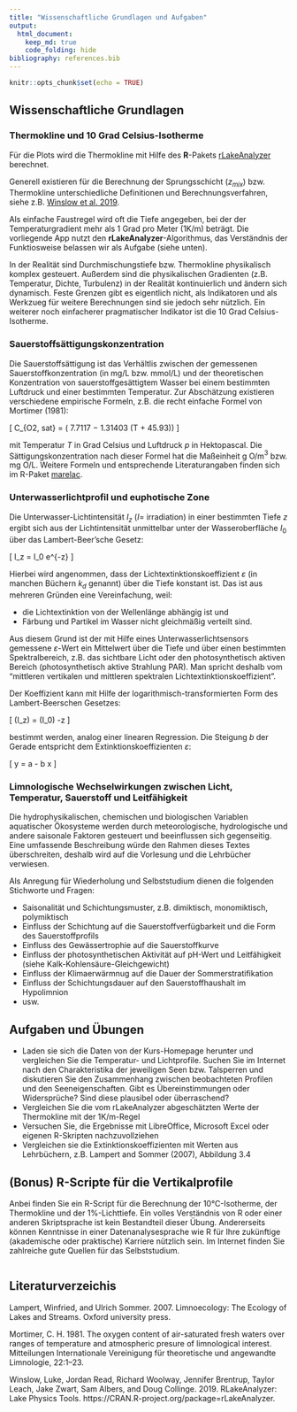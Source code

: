 ```yaml
---
title: "Wissenschaftliche Grundlagen und Aufgaben"
output: 
  html_document:
    keep_md: true
    code_folding: hide
bibliography: references.bib    
---
```


```r
knitr::opts_chunk$set(echo = TRUE)
```

## Wissenschaftliche Grundlagen

### Thermokline und 10 Grad Celsius-Isotherme

Für die Plots wird die Thermokline mit Hilfe des **R**-Pakets
[rLakeAnalyzer](https://cran.r-project.org/web/packages/rLakeAnalyzer/)
berechnet.

Generell existieren für die Berechnung der Sprungsschicht ($z_{mix}$)
bzw.  Thermokline unterschiedliche Definitionen und
Berechnungsverfahren, siehe z.B.  [Winslow et
al. 2019](https://cran.r-project.org/web/packages/rLakeAnalyzer/vignettes/sm_algorithm.html).

Als einfache Faustregel wird oft die Tiefe angegeben, bei der der
Temperaturgradient mehr als 1 Grad pro Meter (1K/m) beträgt.  Die
vorliegende App nutzt den **rLakeAnalyzer**-Algorithmus, das
Verständnis der Funktiosweise belassen wir als Aufgabe (siehe unten).

In der Realität sind Durchmischungstiefe bzw. Thermokline physikalisch
komplex gesteuert. Außerdem sind die physikalischen Gradienten
(z.B. Temperatur, Dichte, Turbulenz) in der Realität kontinuierlich und
ändern sich dynamisch.  Feste Grenzen gibt es eigentlich nicht, als
Indikatoren und als Werkzueg für weitere Berechnungen sind sie jedoch
sehr nützlich.  Ein weiterer noch einfacherer pragmatischer Indikator
ist die 10 Grad Celsius-Isotherme.

### Sauerstoffsättigungskonzentration

Die Sauerstoffsättigung ist das Verhältlis zwischen der gemessenen
Sauerstoffkonzentration (in mg/L bzw. mmol/L) und der theoretischen
Konzentration von sauerstoffgesättigtem Wasser bei einem bestimmten
Luftdruck und einer bestimmten Temperatur.  Zur Abschätzung existieren
verschiedene empirische Formeln, z.B. die recht einfache Formel von
Mortimer (1981):

\[
C_{O2, sat} = \exp\left( 7.7117 − 1.31403 \cdot \log\left(T + 45.93\right)\right) \cdot
\frac{p}{1013.25}
\]

mit Temperatur $T$ in Grad Celsius und Luftdruck $p$ in Hektopascal.
Die Sättigungskonzentration nach dieser Formel hat die Maßeinheit g
O/m$^3$ bzw. mg O/L.  Weitere Formeln und entsprechende
Literaturangaben finden sich im R-Paket
[marelac](https://CRAN.R-project.org/package=marelac).

### Unterwasserlichtprofil und euphotische Zone

Die Unterwasser-Lichtintensität $I_z$ ($I=$ irradiation) in einer
bestimmten Tiefe $z$ ergibt sich aus der Lichtintensität unmittelbar
unter der Wasseroberfläche $I_0$ über das Lambert-Beer'sche Gesetz:

\[
I_z = I_0 \cdot e^{-\varepsilon \cdot z}
\]

Hierbei wird angenommen, dass der Lichtextinktionskoeffizient
$\varepsilon$ (in manchen Büchern $k_d$ genannt) über die Tiefe
konstant ist. Das ist aus mehreren Gründen eine Vereinfachung, weil:

* die Lichtextinktion von der Wellenlänge abhängig ist und
* Färbung und Partikel im Wasser nicht gleichmäßig verteilt sind.

Aus diesem Grund ist der mit Hilfe eines Unterwasserlichtsensors
gemessene $\varepsilon$-Wert ein Mittelwert über die Tiefe und über
einen bestimmten Spektralbereich, z.B. das sichtbare Licht oder den
photosynthetisch aktiven Bereich (photosynthetisch aktive Strahlung
PAR). Man spricht deshalb vom "mittleren vertikalen und mittleren
spektralen Lichtextinktionskoeffizient".

Der Koeffizient kann mit Hilfe der logarithmisch-transformierten Form
des Lambert-Beerschen Gesetzes:

\[
\ln(I_z) = \ln(I_0)  -\varepsilon \cdot z
\]

bestimmt werden, analog einer linearen Regression. Die Steigung $b$ der Gerade 
entspricht  dem Extinktionskoeffizienten $\varepsilon$:

\[
y = a  - b \cdot x
\]

### Limnologische Wechselwirkungen zwischen Licht, Temperatur, Sauerstoff und Leitfähigkeit

Die hydrophysikalischen, chemischen und biologischen Variablen
aquatischer Ökosysteme werden durch meteorologische, hydrologische und
andere saisonale Faktoren gesteuert und beeinflussen sich
gegenseitig. Eine umfassende Beschreibung würde den Rahmen dieses
Textes überschreiten, deshalb wird auf die Vorlesung und die
Lehrbücher verwiesen.

Als Anregung für Wiederholung und Selbststudium dienen die folgenden Stichworte und Fragen:

* Saisonalität und Schichtungsmuster, z.B. dimiktisch, monomiktisch, polymiktisch
* Einfluss der Schichtung auf die Sauerstoffverfügbarkeit und die Form des Sauerstoffprofils
* Einfluss des Gewässertrophie  auf die Sauerstoffkurve
* Einfluss der photosynthetischen Aktivität auf pH-Wert und Leitfähigkeit (siehe Kalk-Kohlensäure-Gleichgewicht)
* Einfluss der Klimaerwärmnug auf die Dauer der Sommerstratifikation
* Einfluss der Schichtungsdauer auf den Sauerstoffhaushalt im Hypolimnion
* usw.


## Aufgaben und Übungen

* Laden sie sich die Daten von der Kurs-Homepage herunter und
  vergleichen Sie die Temperatur- und Lichtprofile. Suchen Sie im
  Internet nach den Charakteristika der jeweiligen Seen
  bzw. Talsperren und diskutieren Sie den Zusammenhang zwischen
  beobachteten Profilen und den Seeneigenschaften. Gibt es
  Übereinstimmungen oder Widersprüche? Sind diese plausibel oder
  überraschend?
* Vergleichen Sie die vom rLakeAnalyzer abgeschätzten Werte der
  Thermokline mit der 1K/m-Regel
* Versuchen Sie, die Ergebnisse mit LibreOffice, Microsoft Excel oder
  eigenen R-Skripten nachzuvollziehen
* Vergleichen sie die Extinktionskoeffizienten mit Werten aus
  Lehrbüchern, z.B. Lampert and Sommer (2007), Abbildung 3.4

## (Bonus) R-Scripte für die Vertikalprofile

Anbei finden Sie ein R-Script für die Berechnung der 10°C-Isotherme,
der Thermokline und der 1%-Lichttiefe. Ein volles Verständnis von R
oder einer anderen Skriptsprache ist kein Bestandteil dieser
Übung. Andererseits können Kenntnisse in einer Datenanalysesprache wie R
für Ihre zukünftige (akademische oder praktische) Karriere
nützlich sein.  Im Internet finden Sie zahlreiche gute Quellen für das
Selbststudium.



```r

```


## Literaturverzeichis

<!-- Lampert Sommer, Wikipedia, R packages /-->


Lampert, Winfried, and Ulrich Sommer. 2007. Limnoecology: The Ecology
of Lakes and Streams. Oxford university press.

Mortimer, C. H. 1981. The oxygen content of air-saturated fresh waters
over ranges of temperature and atmospheric presure of limnological
interest. Mitteilungen Internationale Vereinigung für theoretische und
angewandte Limnologie, 22:1–23.

Winslow, Luke, Jordan Read, Richard Woolway, Jennifer Brentrup, Taylor
Leach, Jake Zwart, Sam Albers, and Doug Collinge. 2019. RLakeAnalyzer:
Lake Physics Tools. https://CRAN.R-project.org/package=rLakeAnalyzer.

